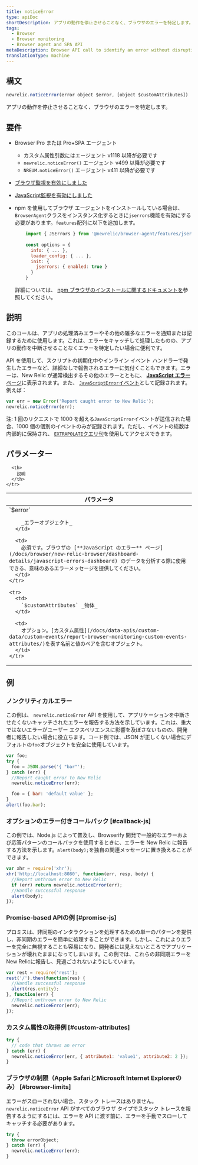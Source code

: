 ```yaml
---
title: noticeError
type: apiDoc
shortDescription: アプリの動作を停止させることなく、ブラウザのエラーを特定します。
tags:
  - Browser
  - Browser monitoring
  - Browser agent and SPA API
metaDescription: Browser API call to identify an error without disrupting your app's operations.
translationType: machine
---
```


## 構文

```js
newrelic.noticeError(error object $error, [object $customAttributes])
```

アプリの動作を停止させることなく、ブラウザのエラーを特定します。

## 要件

* Browser Pro または Pro+SPA エージェント

  * カスタム属性引数にはエージェント v1118 以降が必要です
  * `newrelic.noticeError()` エージェント v499 以降が必要です
  * `NREUM.noticeError()` エージェント v411 以降が必要です

* [ブラウザ監視を有効にしました](/docs/browser/new-relic-browser/getting-started/browser-settings)

* [JavaScript監視を有効にしました](/docs/browser/new-relic-browser/browser-pro-features/javascript-errors-page-detect-analyze-errors)

* npm を使用してブラウザ エージェントをインストールしている場合は、 `BrowserAgent`クラスをインスタンス化するときに`jserrors`機能を有効にする必要があります。`features`配列に以下を追加します。

  ```js
      import { JSErrors } from '@newrelic/browser-agent/features/jserrors';
      
      const options = {
        info: { ... },
        loader_config: { ... },
        init: {
          jserrors: { enabled: true }
        }
      }
  ```

  詳細については、 [npm ブラウザのインストールに関するドキュメントを](https://www.npmjs.com/package/@newrelic/browser-agent#new-relic-browser-agent)参照してください。

## 説明

このコールは、アプリの処理済みエラーやその他の雑多なエラーを通知または記録するために使用します。これは、エラーをキャッチして処理したものの、アプリの動作を中断させることなくエラーを特定したい場合に便利です。

API を使用して、スクリプトの初期化中やインライン イベント ハンドラーで発生したエラーなど、詳細なしで報告されるエラーに気付くこともできます。エラーは、New Relic が通常検出するその他のエラーとともに、 [**JavaScript エラー**ページ](/docs/browser/new-relic-browser/dashboard-details/javascript-errors-dashboard)に表示されます。また、 [`JavaScriptError`イベント](/attribute-dictionary/?event=JavaScriptError)として記録されます。例えば：

```js
var err = new Error('Report caught error to New Relic');
newrelic.noticeError(err);
```

注: 1 回のリクエストで 1000 を超える`JavaScriptError`イベントが送信された場合、1000 個の個別のイベントのみが記録されます。ただし、イベントの総数は内部的に保持され、 [`EXTRAPOLATE`クエリ句](/docs/query-your-data/nrql-new-relic-query-language/get-started/nrql-syntax-clauses-functions/#extrapolate)を使用してアクセスできます。

## パラメーター

<table>
  <thead>
    <tr>
      <th width="30%">
        パラメータ
      </th>

      <th>
        説明
      </th>
    </tr>
  </thead>

  <tbody>
    <tr>
      <td>
        `$error`

        _エラーオブジェクト_
      </td>

      <td>
        必須です。ブラウザの [**JavaScript のエラー** ページ](/docs/browser/new-relic-browser/dashboard-details/javascript-errors-dashboard) のデータを分析する際に使用できる、意味のあるエラーメッセージを提供してください。
      </td>
    </tr>

    <tr>
      <td>
        `$customAttributes` _物体_
      </td>

      <td>
        オプション。[カスタム属性](/docs/data-apis/custom-data/custom-events/report-browser-monitoring-custom-events-attributes/)を表す名前と値のペアを含むオブジェクト。
      </td>
    </tr>
  </tbody>
</table>

## 例

### ノンクリティカルエラー

この例は、 `newrelic.noticeError` API を使用して、アプリケーションを中断させたくないキャッチされたエラーを報告する方法を示しています。これは、重大ではないエラーがユーザー エクスペリエンスに影響を及ぼさないものの、開発者に報告したい場合に役立ちます。コード例では、JSON が正しくない場合にデフォルトの`foo`オブジェクトを安全に使用しています。

```js
var foo;
try {
  foo = JSON.parse('{ "bar"');
} catch (err) {
  //Report caught error to New Relic
  newrelic.noticeError(err);

  foo = { bar: 'default value' };
}
alert(foo.bar);
```

### オプションのエラー付きコールバック [#callback-js]

この例では、Node.js によって普及し、Browserify 開発で一般的なエラーおよび応答パターンのコールバックを使用するときに、エラーを New Relic に報告する方法を示します。`alert(body);`を独自の関連メッセージに置き換えることができます。

```js
var xhr = require('xhr');
xhr('http://localhost:8080', function(err, resp, body) {
  //Report unthrown error to New Relic
  if (err) return newrelic.noticeError(err);
  //Handle successful response
  alert(body);
});
```

### Promise-based APIの例 [#promise-js]

プロミスは、非同期のインタラクションを処理するための単一のパターンを提供し、非同期のエラーを簡単に処理することができます。しかし、これによりエラーを完全に無視することも容易になり、開発者には見えないところでアプリケーションが壊れたままになってしまいます。この例では、これらの非同期エラーをNew Relicに報告し、見過ごされないようにしています。

```js
var rest = require('rest');
rest('/').then(function(res) {
  //Handle successful response
  alert(res.entity);
}, function(err) {
  //Report unthrown error to New Relic
  newrelic.noticeError(err);
});
```

### カスタム属性の取得例 [#custom-attributes]

```js
try {
  // code that throws an error
} catch (err) {
  newrelic.noticeError(err, { attribute1: 'value1', attribute2: 2 });
}
```

### ブラウザの制限（Apple SafariとMicrosoft Internet Explorerのみ） [#browser-limits]

エラーがスローされない場合、スタック トレースはありません。`newrelic.noticeError` API がすべてのブラウザ タイプでスタック トレースを報告するようにするには、エラーを API に渡す前に、エラーを手動でスローしてキャッチする必要があります。

```js
try {
  throw errorObject;
} catch (err) {
  newrelic.noticeError(err);
}
```